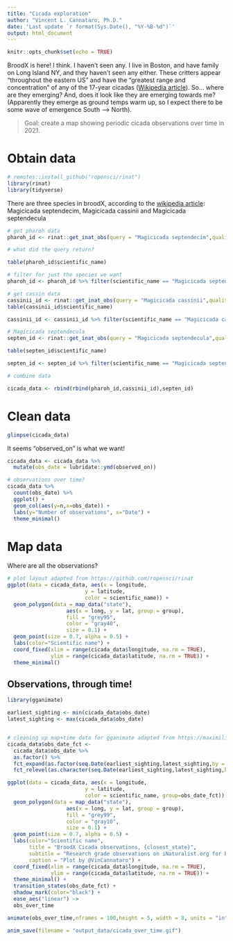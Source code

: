```yaml
---
title: "Cicada exploration"
author: "Vincent L. Cannataro, Ph.D."
date: 'Last update `r format(Sys.Date(), "%Y-%B-%d")`'
output: html_document
---
```


```r
knitr::opts_chunk$set(echo = TRUE)
```

BroodX is here! I think. I haven't seen any. I live in Boston, and have family on Long Island NY, and they haven't seen any either. These critters appear "throughout the eastern US" and have the "greatest range and concentration" of any of the 17-year cicadas ([Wikipedia article](https://en.wikipedia.org/wiki/Brood_X)). So... where are they emerging? And, does it look like they are emerging towards me? (Apparently they emerge as ground temps warm up, so I expect there to be some wave of emergence South --> North). 

> Goal: create a map showing periodic cicada observations over time in 2021. 

# Obtain data

```r
# remotes::install_github("ropensci/rinat")
library(rinat)
library(tidyverse)
```

There are three species in broodX, according to the [wikipedia article](https://en.wikipedia.org/wiki/Brood_X): Magicicada septendecim, Magicicada cassinii and Magicicada septendecula

```r


# get pharoh data
pharoh_id <- rinat::get_inat_obs(query = "Magicicada septendecim",quality = "research",year = 2021,maxresults = 1e4)

# what did the query return? 

table(pharoh_id$scientific_name)

# filter for just the species we want
pharoh_id <- pharoh_id %>% filter(scientific_name == "Magicicada septendecim")

# get cassin data
cassinii_id <- rinat::get_inat_obs(query = "Magicicada cassinii",quality = "research",year = 2021,maxresults = 1e4)
table(cassinii_id$scientific_name)

cassinii_id <- cassinii_id %>% filter(scientific_name == "Magicicada cassinii")

# Magicicada septendecula
septen_id <- rinat::get_inat_obs(query = "Magicicada septendecula",quality = "research",year = 2021,maxresults = 1e4)

table(septen_id$scientific_name)

septen_id <- septen_id %>% filter(scientific_name == "Magicicada septendecula")

```

```r
# combine data

cicada_data <- rbind(rbind(pharoh_id,cassinii_id),septen_id)

```

# Clean data

```r
glimpse(cicada_data) 
```

It seems "observed_on" is what we want! 

```r
cicada_data <- cicada_data %>% 
  mutate(obs_date = lubridate::ymd(observed_on))

# observations over time? 
cicada_data %>%
  count(obs_date) %>%
  ggplot() + 
  geom_col(aes(y=n,x=obs_date)) + 
  labs(y="Number of observations", x="Date") + 
  theme_minimal()

```


# Map data

Where are all the observations?

```r
# plot layout adapted from https://github.com/ropensci/rinat
ggplot(data = cicada_data, aes(x = longitude,
                         y = latitude,
                         color = scientific_name)) +
  geom_polygon(data = map_data("state"),
                   aes(x = long, y = lat, group = group),
                   fill = "grey95",
                   color = "gray40",
                   size = 0.1) +
  geom_point(size = 0.7, alpha = 0.5) +
  labs(color="Scientific name") + 
  coord_fixed(xlim = range(cicada_data$longitude, na.rm = TRUE),
              ylim = range(cicada_data$latitude, na.rm = TRUE)) +
  theme_minimal()
```


## Observations, through time! 

```r
library(gganimate)

earliest_sighting <- min(cicada_data$obs_date)
latest_sighting <- max(cicada_data$obs_date)


# cleaning up map+time data for gganimate adapted from https://maximilianrohde.com/posts/2021-01-06-gganimatemap/
cicada_data$obs_date_fct <- 
  cicada_data$obs_date %>% 
  as.factor() %>%
  fct_expand(as.factor(seq.Date(earliest_sighting,latest_sighting,by = "1 day")) %>% as.character()) %>%
  fct_relevel(as.character(seq.Date(earliest_sighting,latest_sighting,by = "1 day")))

ggplot(data = cicada_data, aes(x = longitude,
                         y = latitude,
                         color = scientific_name, group=obs_date_fct)) +
  geom_polygon(data = map_data("state"),
                   aes(x = long, y = lat, group = group),
                   fill = "grey99",
                   color = "gray10",
                   size = 0.1) +
  geom_point(size = 0.7, alpha = 0.5) +
  labs(color="Scientific name",
       title = "BroodX Cicada observations, {closest_state}",
       subtitle = "Research grade observations on iNaturalist.org for BroodX 2021", 
       caption = "Plot by @VinCannataro") + 
  coord_fixed(xlim = range(cicada_data$longitude, na.rm = TRUE),
              ylim = range(cicada_data$latitude, na.rm = TRUE)) +
  theme_minimal() + 
  transition_states(obs_date_fct) + 
  shadow_mark(color="black") +
  ease_aes("linear") -> 
  obs_over_time

animate(obs_over_time,nframes = 100,height = 5, width = 8, units = "in", res = 150)

anim_save(filename = "output_data/cicada_over_time.gif")
```






